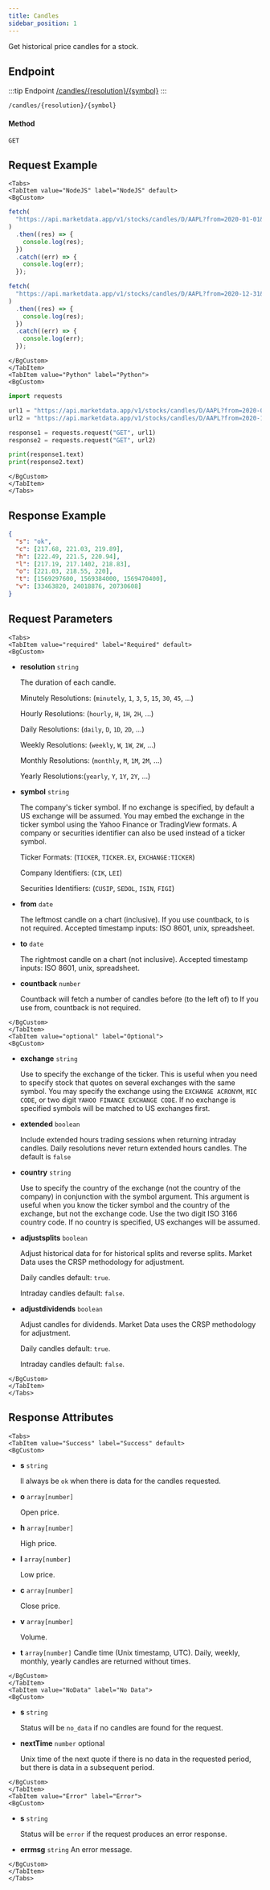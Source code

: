 ```yaml
---
title: Candles
sidebar_position: 1
---
```


Get historical price candles for a stock.


## Endpoint

:::tip Endpoint
[/candles/{resolution}/{symbol}](/candles/{resolution}/{symbol})
:::

    /candles/{resolution}/{symbol}

#### Method

    GET

## Request Example

```mdx-code-block
<Tabs>
<TabItem value="NodeJS" label="NodeJS" default>
<BgCustom>
```

```js title="app.js"
fetch(
  "https://api.marketdata.app/v1/stocks/candles/D/AAPL?from=2020-01-01&to=2020-12-31"
)
  .then((res) => {
    console.log(res);
  })
  .catch((err) => {
    console.log(err);
  });

fetch(
  "https://api.marketdata.app/v1/stocks/candles/D/AAPL?from=2020-12-31&countback=252"
)
  .then((res) => {
    console.log(res);
  })
  .catch((err) => {
    console.log(err);
  });
```

```mdx-code-block
</BgCustom>
</TabItem>
<TabItem value="Python" label="Python">
<BgCustom>
```

```python title="app.py"
import requests

url1 = "https://api.marketdata.app/v1/stocks/candles/D/AAPL?from=2020-01-01&to=2020-12-31"
url2 = "https://api.marketdata.app/v1/stocks/candles/D/AAPL?from=2020-12-31&countback=252"

response1 = requests.request("GET", url1)
response2 = requests.request("GET", url2)

print(response1.text)
print(response2.text)
```

```mdx-code-block
</BgCustom>
</TabItem>
</Tabs>
```

## Response Example

```json
{
  "s": "ok",
  "c": [217.68, 221.03, 219.89],
  "h": [222.49, 221.5, 220.94],
  "l": [217.19, 217.1402, 218.83],
  "o": [221.03, 218.55, 220],
  "t": [1569297600, 1569384000, 1569470400],
  "v": [33463820, 24018876, 20730608]
}
```

## Request Parameters

```mdx-code-block
<Tabs>
<TabItem value="required" label="Required" default>
<BgCustom>
```

- **resolution** `string`

  The duration of each candle.

  Minutely Resolutions: (`minutely`, `1`, `3`, `5`, `15`, `30`, `45`, ...)

  Hourly Resolutions: (`hourly`, `H`, `1H`, `2H`, ...)

  Daily Resolutions: (`daily`, `D`, `1D`, `2D`, ...)

  Weekly Resolutions: (`weekly`, `W`, `1W`, `2W`, ...)

  Monthly Resolutions: (`monthly`, `M`, `1M`, `2M`, ...)

  Yearly Resolutions:(`yearly`, `Y`, `1Y`, `2Y`, ...)

- **symbol** `string`

  The company's ticker symbol. If no exchange is specified, by default a US exchange will be assumed. You may embed the exchange in the ticker symbol using the Yahoo Finance or TradingView formats. A company or securities identifier can also be used instead of a ticker symbol.

  Ticker Formats: (`TICKER`, `TICKER.EX`, `EXCHANGE:TICKER`)

  Company Identifiers: (`CIK`, `LEI`)

  Securities Identifiers: (`CUSIP`, `SEDOL`, `ISIN`, `FIGI`)

- **from** `date`

  The leftmost candle on a chart (inclusive). If you use countback, to is not required. Accepted timestamp inputs: ISO 8601, unix, spreadsheet.

- **to** `date`

  The rightmost candle on a chart (not inclusive). Accepted timestamp inputs: ISO 8601, unix, spreadsheet.

- **countback** `number`

  Countback will fetch a number of candles before (to the left of) to If you use from, countback is not required.

```mdx-code-block
</BgCustom>
</TabItem>
<TabItem value="optional" label="Optional">
<BgCustom>
```

- **exchange** `string`

  Use to specify the exchange of the ticker. This is useful when you need to specify stock that quotes on several exchanges with the same symbol. You may specify the exchange using the `EXCHANGE ACRONYM`, `MIC CODE`, or two digit `YAHOO FINANCE EXCHANGE CODE`. If no exchange is specified symbols will be matched to US exchanges first.

- **extended** `boolean`

  Include extended hours trading sessions when returning intraday candles. Daily resolutions never return extended hours candles. The default is `false`

- **country** `string`

  Use to specify the country of the exchange (not the country of the company) in conjunction with the symbol argument. This argument is useful when you know the ticker symbol and the country of the exchange, but not the exchange code. Use the two digit ISO 3166 country code. If no country is specified, US exchanges will be assumed.

- **adjustsplits** `boolean`

  Adjust historical data for for historical splits and reverse splits. Market Data uses the CRSP methodology for adjustment.

  Daily candles default: `true`.

  Intraday candles default: `false`.

- **adjustdividends** `boolean`

  Adjust candles for dividends. Market Data uses the CRSP methodology for adjustment.

  Daily candles default: `true`.

  Intraday candles default: `false`.

```mdx-code-block
</BgCustom>
</TabItem>
</Tabs>
```

## Response Attributes

```mdx-code-block
<Tabs>
<TabItem value="Success" label="Success" default>
<BgCustom>
```

- **s** `string`

  ll always be `ok` when there is data for the candles requested.

- **o** `array[number]`

  Open price.

- **h** `array[number]`

  High price.

- **l** `array[number]`

  Low price.

- **c** `array[number]`

  Close price.

- **v** `array[number]`

  Volume.

- **t** `array[number]`
  Candle time (Unix timestamp, UTC). Daily, weekly, monthly, yearly candles are returned without times.

```mdx-code-block
</BgCustom>
</TabItem>
<TabItem value="NoData" label="No Data">
<BgCustom>
```

- **s** `string`

  Status will be `no_data` if no candles are found for the request.

- **nextTime** `number` optional

  Unix time of the next quote if there is no data in the requested period, but there is data in a subsequent period.

```mdx-code-block
</BgCustom>
</TabItem>
<TabItem value="Error" label="Error">
<BgCustom>
```

- **s** `string`

  Status will be `error` if the request produces an error response.

- **errmsg** `string`
  An error message.

```mdx-code-block
</BgCustom>
</TabItem>
</Tabs>
```
